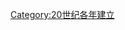 {{estcat|190|4|1899|1910}}
{{Commons cat|1904 establishments}}
[[Category:20世纪各年建立|Category:20世纪各年建立]]